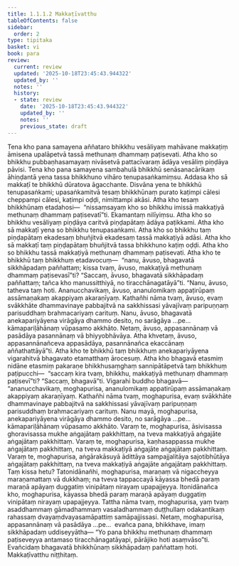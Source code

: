 ```yaml
---
title: 1.1.1.2 Makkaṭīvatthu
tableOfContents: false
sidebar:
  order: 2
type: tipitaka
basket: vi
book: para
review:
  current: review
  updated: '2025-10-18T23:45:43.944322'
  updated_by: ''
  notes: ''
  history:
  - state: review
    date: '2025-10-18T23:45:43.944322'
    updated_by: ''
    notes: ''
    previous_state: draft
---
```



<DynamicBreadcrumb />


<ReviewStatus review={frontmatter.review} showDetails={true} />

<HypothesisAnnotation frontmatter={frontmatter} />

<Division number="40" book="para" e="ch" v="1" p="25">

<Paragraph number="75" book="para">
Tena kho pana samayena aññataro bhikkhu vesāliyaṃ mahāvane makkaṭiṃ āmisena upalāpetvā tassā methunaṃ dhammaṃ paṭisevati. Atha kho so bhikkhu pubbaṇhasamayaṃ nivāsetvā pattacīvaraṃ ādāya vesāliṃ piṇḍāya pāvisi. Tena kho pana samayena sambahulā bhikkhū senāsanacārikaṃ āhiṇḍantā yena tassa bhikkhuno vihāro tenupasaṅkamiṃsu. Addasa kho sā makkaṭī te bhikkhū dūratova āgacchante. Disvāna yena te bhikkhū tenupasaṅkami; upasaṅkamitvā tesaṃ bhikkhūnaṃ purato kaṭimpi cālesi cheppampi cālesi, kaṭimpi oḍḍi, nimittampi akāsi. Atha kho tesaṃ bhikkhūnaṃ etadahosi—  “nissaṃsayaṃ kho so bhikkhu imissā makkaṭiyā methunaṃ dhammaṃ paṭisevatī”ti. Ekamantaṃ nilīyiṃsu. Atha kho so bhikkhu vesāliyaṃ piṇḍāya caritvā piṇḍapātaṃ ādāya paṭikkami.
</Paragraph>

</Division>
<Division number="41" book="para" e="ch" v="1" p="25">

<Paragraph number="76" book="para">
Atha kho sā makkaṭī yena so bhikkhu tenupasaṅkami. Atha kho so bhikkhu taṃ piṇḍapātaṃ ekadesaṃ bhuñjitvā ekadesaṃ tassā makkaṭiyā adāsi. Atha kho sā makkaṭī taṃ piṇḍapātaṃ bhuñjitvā tassa bhikkhuno kaṭiṃ oḍḍi. Atha kho so bhikkhu tassā makkaṭiyā methunaṃ dhammaṃ paṭisevati.
</Paragraph>

<Paragraph number="77" book="para">
Atha kho te bhikkhū taṃ bhikkhuṃ etadavocuṃ—  “nanu, āvuso, bhagavatā sikkhāpadaṃ paññattaṃ; kissa tvaṃ, āvuso, makkaṭiyā methunaṃ dhammaṃ paṭisevasī”ti? “Saccaṃ, āvuso, bhagavatā sikkhāpadaṃ paññattaṃ; tañca kho manussitthiyā, no tiracchānagatāyā”ti. “Nanu, āvuso, tatheva taṃ hoti. Ananucchavikaṃ, āvuso, ananulomikaṃ appaṭirūpaṃ assāmaṇakaṃ akappiyaṃ akaraṇīyaṃ. Kathañhi nāma tvaṃ, āvuso, evaṃ svākkhāte dhammavinaye pabbajitvā na sakkhissasi yāvajīvaṃ paripuṇṇaṃ parisuddhaṃ brahmacariyaṃ carituṃ. Nanu, āvuso, bhagavatā anekapariyāyena virāgāya dhammo desito, no sarāgāya …pe…  kāmapariḷāhānaṃ vūpasamo akkhāto. Netaṃ, āvuso, appasannānaṃ vā pasādāya pasannānaṃ vā bhiyyobhāvāya. Atha khvetaṃ, āvuso, appasannānañceva appasādāya, pasannānañca ekaccānaṃ aññathattāyā”ti. Atha kho te bhikkhū taṃ bhikkhuṃ anekapariyāyena vigarahitvā bhagavato etamatthaṃ ārocesuṃ.
</Paragraph>

</Division>
<Division number="42" book="para" e="ch" v="1" p="26">

<Paragraph number="78" book="para">
Atha kho bhagavā etasmiṃ nidāne etasmiṃ pakaraṇe bhikkhusaṃghaṃ sannipātāpetvā taṃ bhikkhuṃ paṭipucchi—  “saccaṃ kira tvaṃ, bhikkhu, makkaṭiyā methunaṃ dhammaṃ paṭisevī”ti? “Saccaṃ, bhagavā”ti. Vigarahi buddho bhagavā—  “ananucchavikaṃ, moghapurisa, ananulomikaṃ appatirūpaṃ assāmaṇakaṃ akappiyaṃ akaraṇīyaṃ. Kathañhi nāma tvaṃ, moghapurisa, evaṃ svākkhāte dhammavinaye pabbajitvā na sakkhissasi yāvajīvaṃ paripuṇṇaṃ parisuddhaṃ brahmacariyaṃ carituṃ. Nanu mayā, moghapurisa, anekapariyāyena virāgāya dhammo desito, no sarāgāya …pe…  kāmapariḷāhānaṃ vūpasamo akkhāto. Varaṃ te, moghapurisa, āsivisassa ghoravisassa mukhe aṅgajātaṃ pakkhittaṃ, na tveva makkaṭiyā aṅgajāte aṅgajātaṃ pakkhittaṃ. Varaṃ te, moghapurisa, kaṇhasappassa mukhe aṅgajātaṃ pakkhittaṃ, na tveva makkaṭiyā aṅgajāte aṅgajātaṃ pakkhittaṃ. Varaṃ te, moghapurisa, aṅgārakāsuyā ādittāya sampajjalitāya sajotibhūtāya aṅgajātaṃ pakkhittaṃ, na tveva makkaṭiyā aṅgajāte aṅgajātaṃ pakkhittaṃ. Taṃ kissa hetu? Tatonidānañhi, moghapurisa, maraṇaṃ vā nigaccheyya maraṇamattaṃ vā dukkhaṃ; na tveva tappaccayā kāyassa bhedā paraṃ maraṇā apāyaṃ duggatiṃ vinipātaṃ nirayaṃ upapajjeyya. Itonidānañca kho, moghapurisa, kāyassa bhedā paraṃ maraṇā apāyaṃ duggatiṃ vinipātaṃ nirayaṃ upapajjeyya. Tattha nāma tvaṃ, moghapurisa, yaṃ tvaṃ asaddhammaṃ gāmadhammaṃ vasaladhammaṃ duṭṭhullaṃ odakantikaṃ rahassaṃ dvayaṃdvayasamāpattiṃ samāpajjissasi. Netaṃ, moghapurisa, appasannānaṃ vā pasādāya …pe…  evañca pana, bhikkhave, imaṃ sikkhāpadaṃ uddiseyyātha—
</Paragraph>

<Paragraph number="79" book="para">
<Emphasis>“Yo pana bhikkhu methunaṃ dhammaṃ paṭiseveyya antamaso tiracchānagatāyapi, pārājiko hoti asaṃvāso”</Emphasis>ti.
</Paragraph>

<Paragraph number="80" book="para">
Evañcidaṃ bhagavatā bhikkhūnaṃ sikkhāpadaṃ paññattaṃ hoti.

</Paragraph>
</Division>

<Paragraph number="81" type="center" book="para">
Makkaṭīvatthu niṭṭhitaṃ.
</Paragraph>
